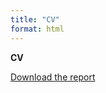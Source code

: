 ```yaml
---
title: "CV"
format: html
---
```

**CV**


[Download the report](https://github.com/AlfredCheung2121/Project/blob/main/Alfred_Cheung_CV.pdf)
